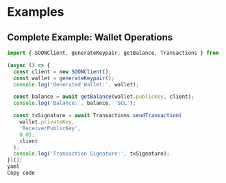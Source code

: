 # Examples

## Complete Example: Wallet Operations
```javascript
import { SOONClient, generateKeypair, getBalance, Transactions } from 'solana-soon-sdk';

(async () => {
  const client = new SOONClient();
  const wallet = generateKeypair();
  console.log('Generated Wallet:', wallet);

  const balance = await getBalance(wallet.publicKey, client);
  console.log('Balance:', balance, 'SOL');

  const txSignature = await Transactions.sendTransaction(
    wallet.privateKey,
    'ReceiverPublicKey',
    0.01,
    client
  );
  console.log('Transaction Signature:', txSignature);
})();
yaml
Copy code
